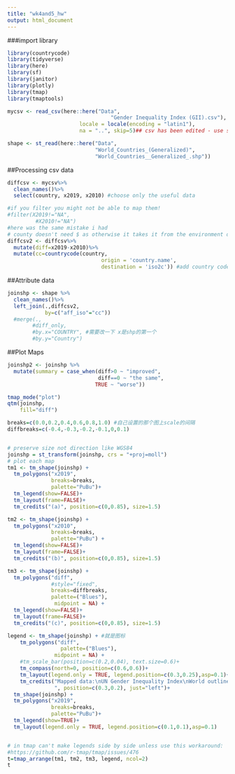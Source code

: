 ```yaml
---
title: "wk4and5_hw"
output: html_document
---
```


###import library

```r
library(countrycode)
library(tidyverse)
library(here)
library(sf)
library(janitor)
library(plotly)
library(tmap)
library(tmaptools)
```

```r
mycsv <- read_csv(here::here("Data",
                                 "Gender Inequality Index (GII).csv"),
                       locale = locale(encoding = "latin1"),
                       na = "..", skip=5)## csv has been edited - use select

shape <- st_read(here::here("Data",
                            "World_Countries_(Generalized)",
                            "World_Countries__Generalized_.shp"))
```

##Processing csv data

```r
diffcsv <- mycsv%>%
  clean_names()%>%
  select(country, x2019, x2010) #choose only the useful data

#if you filter you might not be able to map them!
#filter(X2019!="NA",
         #X2010!="NA")
#here was the same mistake i had
# county doesn't need $ as otherwise it takes it from the environment data
diffcsv2 <- diffcsv%>%
  mutate(diff=x2019-x2010)%>%
  mutate(cc=countrycode(country, 
                              origin = 'country.name', 
                              destination = 'iso2c')) #add country code, which helps to join in the shp file.
```

##Attribute data

```r
joinshp <- shape %>%
  clean_names()%>%
  left_join(.,diffcsv2,
            by=c("aff_iso"="cc"))
  #merge(.,
        #diff_only,
        #by.x="COUNTRY", #需要改一下 x是shp的第一个
        #by.y="Country")
```

##Plot Maps
```r

joinshp2 <- joinshp %>%
  mutate(summary = case_when(diff>0 ~ "improved",
                             diff==0 ~ "the same",
                            TRUE ~ "worse"))

```

```r
tmap_mode("plot")
qtm(joinshp,
    fill="diff")
```

```r
breaks=c(0.0,0.2,0.4,0.6,0.8,1.0) #自己设置的那个图上scale的间隔
diffbreaks=c(-0.4,-0.3,-0.2,-0.1,0,0.1)


# preserve size not direction like WGS84
joinshp = st_transform(joinshp, crs = "+proj=moll")
# plot each map
tm1 <- tm_shape(joinshp) + 
  tm_polygons("x2019", 
              breaks=breaks,
              palette="PuBu")+
  tm_legend(show=FALSE)+
  tm_layout(frame=FALSE)+
  tm_credits("(a)", position=c(0,0.85), size=1.5)

tm2 <- tm_shape(joinshp) + 
  tm_polygons("x2010",
              breaks=breaks,
              palette="PuBu") + 
  tm_legend(show=FALSE)+
  tm_layout(frame=FALSE)+
  tm_credits("(b)", position=c(0,0.85), size=1.5)

tm3 <- tm_shape(joinshp) + 
  tm_polygons("diff",
              #style="fixed",
              breaks=diffbreaks,
              palette=("Blues"),
               midpoint = NA) + 
  tm_legend(show=FALSE)+
  tm_layout(frame=FALSE)+
  tm_credits("(c)", position=c(0,0.85), size=1.5)

legend <- tm_shape(joinshp) + #就是图标
    tm_polygons("diff",
                 palette=("Blues"),
               midpoint = NA) +
    #tm_scale_bar(position=c(0.2,0.04), text.size=0.6)+
    tm_compass(north=0, position=c(0.6,0.6))+
    tm_layout(legend.only = TRUE, legend.position=c(0.3,0.25),asp=0.1)+
    tm_credits("Mapped data:\nUN Gender Inequality Index\nWorld outline:\nArcGIS Hub 
               ", position=c(0.3,0.2), just="left")+
  tm_shape(joinshp) + 
  tm_polygons("x2019", 
              breaks=breaks,
              palette="PuBu")+
  tm_legend(show=TRUE)+
  tm_layout(legend.only = TRUE, legend.position=c(0.1,0.1),asp=0.1)


# in tmap can't make legends side by side unless use this workaround: 
#https://github.com/r-tmap/tmap/issues/476 
t=tmap_arrange(tm1, tm2, tm3, legend, ncol=2)
t

```